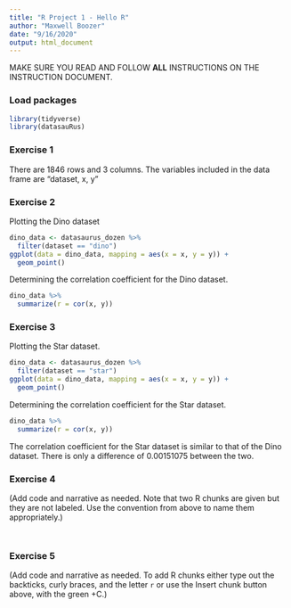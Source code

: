 ```yaml
---
title: "R Project 1 - Hello R"
author: "Maxwell Boozer"
date: "9/16/2020"
output: html_document
---
```


MAKE SURE YOU READ AND FOLLOW **ALL** INSTRUCTIONS ON THE INSTRUCTION DOCUMENT. 

### Load packages

```r
library(tidyverse) 
library(datasauRus)
```


### Exercise 1

There are 1846 rows and 3 columns. The variables included in the data frame are "dataset, x, y"

### Exercise 2

Plotting the Dino dataset

```r
dino_data <- datasaurus_dozen %>%
  filter(dataset == "dino")
ggplot(data = dino_data, mapping = aes(x = x, y = y)) +
  geom_point()
```

Determining the correlation coefficient for the Dino dataset.

```r
dino_data %>%
  summarize(r = cor(x, y))
```

### Exercise 3

Plotting the Star dataset.


```r
dino_data <- datasaurus_dozen %>%
  filter(dataset == "star")
ggplot(data = dino_data, mapping = aes(x = x, y = y)) +
  geom_point()
```

Determining the correlation coefficient for the Star dataset.
 
```r
dino_data %>%
  summarize(r = cor(x, y))
```
The correlation coefficient for the Star dataset is similar to that of the Dino dataset. There is only a difference of 0.00151075 between the two.

### Exercise 4

(Add code and narrative as needed. Note that two R chunks are given but they are not labeled. Use the convention from above to name them appropriately.)

```r


```

```r


```

### Exercise 5

(Add code and narrative as needed. To add R chunks either type out the backticks, curly braces, and the letter `r` or use the Insert chunk button above, with the green +C.)